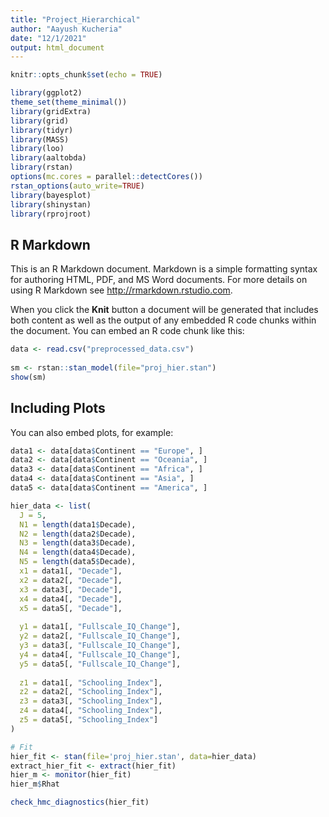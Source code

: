 ```yaml
---
title: "Project_Hierarchical"
author: "Aayush Kucheria"
date: "12/1/2021"
output: html_document
---
```


```r
knitr::opts_chunk$set(echo = TRUE)

library(ggplot2)
theme_set(theme_minimal())
library(gridExtra)
library(grid)
library(tidyr)
library(MASS)
library(loo)
library(aaltobda)
library(rstan)
options(mc.cores = parallel::detectCores())
rstan_options(auto_write=TRUE)
library(bayesplot)
library(shinystan)
library(rprojroot)
```

## R Markdown

This is an R Markdown document. Markdown is a simple formatting syntax for authoring HTML, PDF, and MS Word documents. For more details on using R Markdown see <http://rmarkdown.rstudio.com>.

When you click the **Knit** button a document will be generated that includes both content as well as the output of any embedded R code chunks within the document. You can embed an R code chunk like this:

```r
data <- read.csv("preprocessed_data.csv")
  
sm <- rstan::stan_model(file="proj_hier.stan")
show(sm)

```

## Including Plots

You can also embed plots, for example:

```r

data1 <- data[data$Continent == "Europe", ]
data2 <- data[data$Continent == "Oceania", ]
data3 <- data[data$Continent == "Africa", ]
data4 <- data[data$Continent == "Asia", ]
data5 <- data[data$Continent == "America", ]
```

```r
hier_data <- list(
  J = 5,
  N1 = length(data1$Decade),
  N2 = length(data2$Decade),
  N3 = length(data3$Decade),
  N4 = length(data4$Decade),
  N5 = length(data5$Decade),
  x1 = data1[, "Decade"],
  x2 = data2[, "Decade"],
  x3 = data3[, "Decade"],
  x4 = data4[, "Decade"],
  x5 = data5[, "Decade"],
  
  y1 = data1[, "Fullscale_IQ_Change"],
  y2 = data2[, "Fullscale_IQ_Change"],
  y3 = data3[, "Fullscale_IQ_Change"],
  y4 = data4[, "Fullscale_IQ_Change"],
  y5 = data5[, "Fullscale_IQ_Change"],
  
  z1 = data1[, "Schooling_Index"],
  z2 = data2[, "Schooling_Index"],
  z3 = data3[, "Schooling_Index"],
  z4 = data4[, "Schooling_Index"],
  z5 = data5[, "Schooling_Index"]
)
```

```r
# Fit
hier_fit <- stan(file='proj_hier.stan', data=hier_data)
extract_hier_fit <- extract(hier_fit)
hier_m <- monitor(hier_fit)
hier_m$Rhat

```

```r
check_hmc_diagnostics(hier_fit)
```
